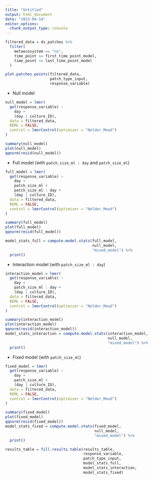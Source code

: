 ```yaml
---
title: "Untitled"
output: html_document
date: "2023-04-14"
editor_options: 
  chunk_output_type: console
---
```


```r
filtered_data = ds_patches %>%
  filter(
    metaecosystem == "no",
    time_point >= first_time_point_model,
    time_point <= last_time_point_model
  )
```

```r
plot.patches.points(filtered_data,
                    patch_type_input,
                    response_variable)
```

-   Null model 

```r
null_model = lmer(
  get(response_variable) ~
    day +
    (day | culture_ID),
  data = filtered_data,
  REML = FALSE,
  control = lmerControl(optimizer = "Nelder_Mead")
)

summary(null_model)
plot(null_model)
qqnorm(resid(null_model))
```

-   Full model (with `patch_size_ml : day` and `patch_size_ml`)

```r
full_model = lmer(
  get(response_variable) ~
    day +
    patch_size_ml +
    patch_size_ml : day +
    (day | culture_ID),
  data = filtered_data,
  REML = FALSE,
  control = lmerControl(optimizer = "Nelder_Mead")
)

summary(full_model)
plot(full_model)
qqnorm(resid(full_model))

model_stats_full = compute.model.stats(full_model,
                                       null_model,
                                       "mixed_model") %>%
  print()
```

-   Interaction model (with `patch_size_ml : day`)

```r
interaction_model = lmer(
  get(response_variable) ~
    day +
    patch_size_ml : day +
    (day | culture_ID),
  data = filtered_data,
  REML = FALSE,
  control = lmerControl(optimizer = "Nelder_Mead")
)

summary(interaction_model)
plot(interaction_model)
qqnorm(resid(interaction_model))
model_stats_interaction = compute.model.stats(interaction_model,
                                              null_model,
                                              "mixed_model") %>%
  print()
```

-   Fixed model (with `patch_size_ml`)

```r
fixed_model = lmer(
  get(response_variable) ~
    day +
    patch_size_ml +
    (day | culture_ID),
  data = filtered_data,
  REML = FALSE,
  control = lmerControl(optimizer = "Nelder_Mead")
)

summary(fixed_model)
plot(fixed_model)
qqnorm(resid(fixed_model))
model_stats_fixed = compute.model.stats(fixed_model,
                                        null_model,
                                        "mixed_model") %>%
  print()
```

```r
results_table = fill.results.table(results_table,
                                   response_variable,
                                   patch_type_input,
                                   model_stats_full,
                                   model_stats_interaction,
                                   model_stats_fixed)
```
